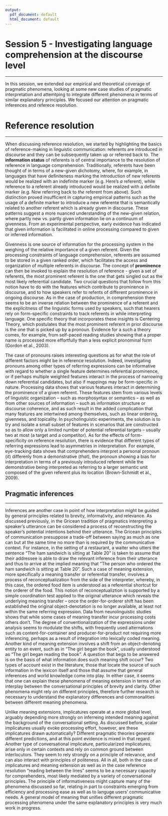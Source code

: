 ```yaml
---
output:
  pdf_document: default
  html_document: default
---
```


# Session 5 - Investigating language comprehension at the discourse level

***

In this session, we extended our empirical and theoretical coverage of pragmatic phenomena, looking at some new case studies of pragmatic interpretation and attemtping to integrate different phenomena in terms of similar explanatory principles. We focused our attention on pragmatic inferences and referece resolution.

# Reference resolution

***

When discussing reference resolution, we started by highlighting the basics of reference-making in linguistic communication: referents are introduced in discourse and they can be subsequently taken up or referred back to. The **information status** of referents is of central importance to the resolution of reference in language comprehension. Traditionally, referents have been thought of in terms of a new-given dichotomy, where, for example, in languages that have definiteness marking the introduction of new referents would be realized with an indefinite marker (e.g. Here's *a* referent), while reference to a referent already introduced would be realized with a definite marker (e.g. Now referring back to *the* referent from above). Such distinction proved insufficient in capturing empirical patterns such as the usage of a definite marker to introduce a new referente that is semantically related to another referent which is already given in discourse. These patterns suggest a more nuanced understanding of the new-given relation, where partly new vs. partly given information lie on a continuum of givenness. From an experimental perspective, early evidence has indicated that given information is facilitated in online processing compared to given or inferred information.

Givenness is one source of information for the processing system in the weighing of the relative importance of a given referent. Given the processing constraints of language comprehension, referents are assumed to be stored in a given ranked order, which facilitates the access and organization of multiple referents in discourse. The concept of **prominence** can then be invoked to explain the resolution of reference - given a set of referents, the most prominent referent is the one that gets singled out as the most likely referential candidate. Two crucial questions that follow from this notion have to do with the features which contribute to prominence in discourse, and to how speakers refer to refents of different prominence in ongoing discourse. As in the case of production, in comprehension there seems to be an inverse relation between the prominence of a referent and the explicitness of the linguistic forms used by speakers, such that hearers rely on form-specific constraints to track referents in while interpreting language. One specific theory that incorporates these insights is Centering Theory, which postulates that the most prominent referent in prior discourse is the one that is picked up by a pronoun. Evidence for a such a theory comes, for example, from self-paced reading studies showing that a proper name is processed more effortfully than a less explicit pronominal form (Gordon et al., 2003).

The case of pronouns raises interesting questions as for what the role of different factors might be in reference resolution. Indeed, investigating pronouns among other types of referring expressions can be informative with regard to whether a single feature determines referential prominence, or if perhaps multiple weighted features interact in the process of narrowing down referential candidates, but also if mappings may be form-specific in nature. Processing data shows that various features interact in determining the prominence of a given referent. These features stem from various levels of linguistic organization -- such as morphosyntax or semantics -- as well as from other sources of information -- such as information structure or discourse coherence, and as such result in the added complication that many features are intertwined among themselves, such as linear ordering, givenness, and topicality. In psycholinguistic experiments, the solution is to try and isolate a small subset of features in scenarios that are constructed so as to allow only a limited number of potential referential targets -- usually two at most (a target and a competitor). As for the effects of form-specificity on reference resolution, there is evidence that different types of referring expressions lead to asymmetries in interpretation. For example, eye-tracking data shows that comprehenders interpret a personal pronoun (*it*) differenly from a demonstrative (*that*), the pronoun showing a bias for interpretation in terms of a previously introduced referent while the demonstrative being interpreted as referring to a larger semantic unit composed of the given referent plus its location (Brown-Schmidt et al., 2009).

## Pragmatic inferences

***

Inferences are another case in point of how interpretation might be guided by general principles related to brevity, informativity, and relevance. As discussed previously, in the Gricean tradition of pragmatics interpreting a speaker's utterance can be considered a process of reconstructing the speaker's potential intentions behind their utterance. The Gricean principles of communication presuppose a trade-off between saying as much as one can but at the same time no more than is required by the communicative context. For instance, in the setting of a restaurant, a waiter who utters the sentence "The ham sandwich is sitting at Table 20" is taken to assume that their addressee is able to draw the relevant inference from their utterance and thus to arrive at the implied meaning that "The person who ordered the ham sandwich is sitting at Table 20". Such a case of meaning extension, more specifically a meaning transfer or referential transfer, involves a process of reconceptualization from the side of the interpreter, whereby, in this case, the ordered food item is understood as a referential shortcut for the orderer of the food. This notion of reconceptualiztion is supported by a simple coordination test applied to the original utterance which reveals the underlying meaning transfer -- once the order-for-orderer shift has been established the original object-denotation is no longer available, at least not within the same referring expression. Data from neurolinguistic studies shows that while some cases of meaning transfer incur processing costs others don't. The degree of conventionalization of the expressions under analysis seems to modulate the shifts, with frequently used alternations such as content-for-container and producer-for-product not requiring more inferencing, perhaps as a result of integration into lexically coded meaning. Another kind of meaning extension involves a shift from an object-denoting entity to an event, such as in "The girl began the book", usually understood as "The girl began reading the book". A question that begs to be answered is on the basis of what information does such meaning shift occur? Two types of account exist in the literature, those that locate the source of such information in the lexicon itself and those that assume that general inferences and world knowledge come into play. In either case, it seems that one can explain these phenomena of meaning extension in terms of an interplay between the conversational principles of brevity and clarity. Other phenomena might rely on different principles, therefore further research is necessary to understand the explanatory differences and commonalities between different meaning phenomena.

Unlike meaning extensions, implicatures operate at a more global level, arguably depending more strongly on inferreing intended meaning against the background of the conversational setting. As discussed before, scalar implicatures usually evoke processing effort, however, are these implicatures drawn automatically? Different pragmatic theories generate different predictions, and at this point evidence is mixed in that regard. Another type of conversational implicature, particularized implicatures, arise only in certain contexts and rely on common ground between interlocutors. They seem to rely strongly on a principle of relevance, and can also interact with principles of politeness. All in all, both in the case of implicatures and meaning extension as well as in the case reference resolution "reading between the lines" seems to be a necessary capacity for comprehenders, most likely mediated by a variety of conversational principles. The principle of informativeness might capture many of the phenomena discussed so far, relating in part to constraints emerging from efficiency and processing ease as well as to languge users' communicative needs. A general model of meaning that unifies different pragmatic processing phenomena under the same explanatory principles is very much work in progress.
